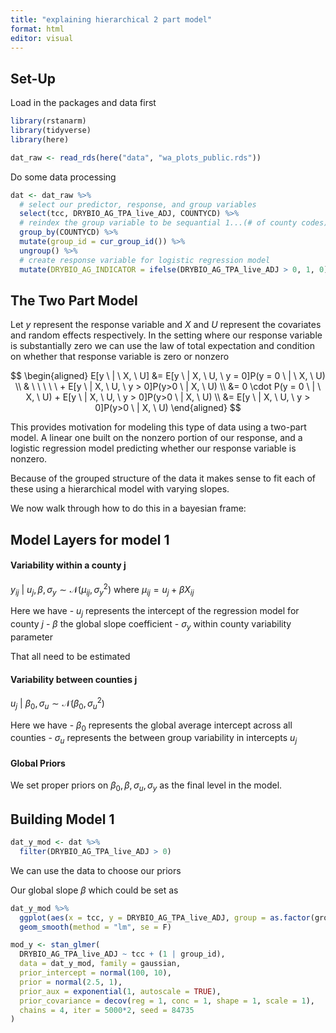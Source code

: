 ```yaml
---
title: "explaining hierarchical 2 part model"
format: html
editor: visual
---
```


## Set-Up

Load in the packages and data first

```r
library(rstanarm)
library(tidyverse)
library(here)

dat_raw <- read_rds(here("data", "wa_plots_public.rds"))
```


Do some data processing

```r
dat <- dat_raw %>% 
  # select our predictor, response, and group variables
  select(tcc, DRYBIO_AG_TPA_live_ADJ, COUNTYCD) %>% 
  # reindex the group variable to be sequantial 1...(# of county codes)
  group_by(COUNTYCD) %>% 
  mutate(group_id = cur_group_id()) %>% 
  ungroup() %>% 
  # create response variable for logistic regression model
  mutate(DRYBIO_AG_INDICATOR = ifelse(DRYBIO_AG_TPA_live_ADJ > 0, 1, 0))
```


## The Two Part Model

Let $y$ represent the response variable and $X$ and $U$ represent the covariates and random effects respectively. In the setting where our response variable is substantially zero we can use the law of total expectation and condition on whether that response variable is zero or nonzero

$$
\begin{aligned}
E[y \ | \ X, \ U] &=  E[y \ | X, \ U, \  y = 0]P(y = 0 \ | \ X, \ U)  \\
& \ \ \ \ \ + E[y \ | X, \ U, \ y > 0]P(y>0 \ | X, \ U) \\
&= 0 \cdot P(y = 0 \ | \ X, \ U) + E[y \ | X, \ U, \ y > 0]P(y>0 \ | X, \ U) \\
&= E[y \ | X, \ U, \ y > 0]P(y>0 \ | X, \ U)
\end{aligned}
$$

This provides motivation for modeling this type of data using a two-part model. A linear one built on the nonzero portion of our response, and a logistic regression model predicting whether our response variable is nonzero.

Because of the grouped structure of the data it makes sense to fit each of these using a hierarchical model with varying slopes.

We now walk through how to do this in a bayesian frame:

## Model Layers for model 1

#### Variability within a county j

$y_{ij}\ | \ u_j , \beta, \sigma_y \sim \mathcal{N}(\mu_{ij}, \sigma_y^2)$ where $\mu_{ij} = u_j + \beta X_{ij}$

Here we have
- $u_j$ represents the intercept of the regression model for county $j$
- $\beta$ the global slope coefficient
- $\sigma_y$ within county variability parameter

That all need to be estimated

#### Variability between counties j

$u_j \ | \ \beta_0, \sigma_u \sim \mathcal{N}(\beta_0, \sigma_u^2)$ 

Here we have
- $\beta_0$ represents the global average intercept across all counties
- $\sigma_u$ represents the between group variability in intercepts $u_j$

#### Global Priors

We set proper priors on $\beta_0, \beta, \sigma_u, \sigma_y$ as the final level in the model.

## Building Model 1

```r
dat_y_mod <- dat %>% 
  filter(DRYBIO_AG_TPA_live_ADJ > 0)
```

We can use the data to choose our priors

Our global slope $\beta$ which could be set as 

```r
dat_y_mod %>% 
  ggplot(aes(x = tcc, y = DRYBIO_AG_TPA_live_ADJ, group = as.factor(group_id))) +
  geom_smooth(method = "lm", se = F)
```


```r
mod_y <- stan_glmer(
  DRYBIO_AG_TPA_live_ADJ ~ tcc + (1 | group_id), 
  data = dat_y_mod, family = gaussian,
  prior_intercept = normal(100, 10),
  prior = normal(2.5, 1), 
  prior_aux = exponential(1, autoscale = TRUE),
  prior_covariance = decov(reg = 1, conc = 1, shape = 1, scale = 1),
  chains = 4, iter = 5000*2, seed = 84735
)
```

